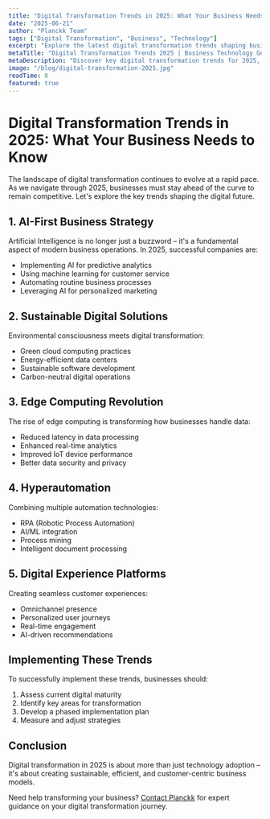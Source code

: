 ```yaml
---
title: "Digital Transformation Trends in 2025: What Your Business Needs to Know"
date: "2025-06-21"
author: "Planckk Team"
tags: ["Digital Transformation", "Business", "Technology"]
excerpt: "Explore the latest digital transformation trends shaping businesses in 2025, from AI integration to sustainable tech practices."
metaTitle: "Digital Transformation Trends 2025 | Business Technology Guide"
metaDescription: "Discover key digital transformation trends for 2025, including AI integration, sustainable tech, and cloud-native solutions. Stay ahead of the competition."
image: "/blog/digital-transformation-2025.jpg"
readTime: 8
featured: true
---
```


# Digital Transformation Trends in 2025: What Your Business Needs to Know

The landscape of digital transformation continues to evolve at a rapid pace. As we navigate through 2025, businesses must stay ahead of the curve to remain competitive. Let's explore the key trends shaping the digital future.

## 1. AI-First Business Strategy

Artificial Intelligence is no longer just a buzzword – it's a fundamental aspect of modern business operations. In 2025, successful companies are:

- Implementing AI for predictive analytics
- Using machine learning for customer service
- Automating routine business processes
- Leveraging AI for personalized marketing

## 2. Sustainable Digital Solutions

Environmental consciousness meets digital transformation:

- Green cloud computing practices
- Energy-efficient data centers
- Sustainable software development
- Carbon-neutral digital operations

## 3. Edge Computing Revolution

The rise of edge computing is transforming how businesses handle data:

- Reduced latency in data processing
- Enhanced real-time analytics
- Improved IoT device performance
- Better data security and privacy

## 4. Hyperautomation

Combining multiple automation technologies:

- RPA (Robotic Process Automation)
- AI/ML integration
- Process mining
- Intelligent document processing

## 5. Digital Experience Platforms

Creating seamless customer experiences:

- Omnichannel presence
- Personalized user journeys
- Real-time engagement
- AI-driven recommendations

## Implementing These Trends

To successfully implement these trends, businesses should:

1. Assess current digital maturity
2. Identify key areas for transformation
3. Develop a phased implementation plan
4. Measure and adjust strategies

## Conclusion

Digital transformation in 2025 is about more than just technology adoption – it's about creating sustainable, efficient, and customer-centric business models. 

Need help transforming your business? [Contact Planckk](/contact) for expert guidance on your digital transformation journey.
